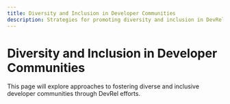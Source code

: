 ```yaml
---
title: Diversity and Inclusion in Developer Communities
description: Strategies for promoting diversity and inclusion in DevRel initiatives
---
```


# Diversity and Inclusion in Developer Communities

This page will explore approaches to fostering diverse and inclusive developer communities through DevRel efforts.
